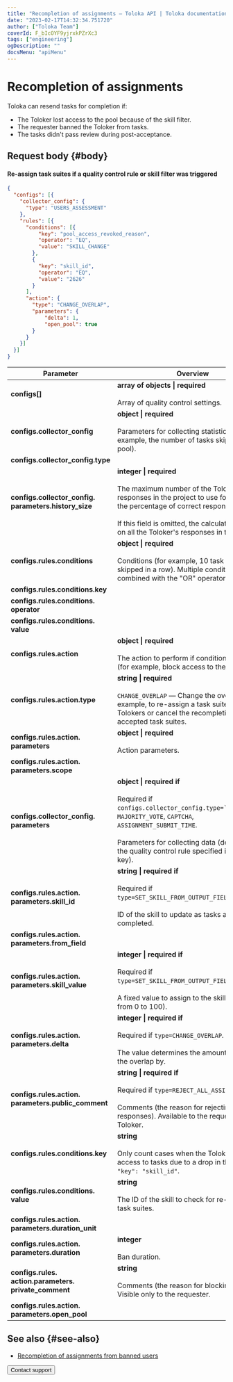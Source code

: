 ```yaml
---
title: "Recompletion of assignments — Toloka API | Toloka documentation"
date: "2023-02-17T14:32:34.751720"
author: ["Toloka Team"]
coverId: F_bIcOYF9yjrxkPZrXc3
tags: ["engineering"]
ogDescription: ""
docsMenu: "apiMenu"
---
```



# Recompletion of assignments

Toloka can resend tasks for completion if:

- The Toloker lost access to the pool because of the skill filter.
- The requester banned the Toloker from tasks.
- The tasks didn't pass review during post-acceptance.

## Request body {#body}

#### Re-assign task suites if a quality control rule or skill filter was triggered

```json
{
  "configs": [{
    "collector_config": {
      "type": "USERS_ASSESSMENT"
    },
    "rules": [{
      "conditions": [{
          "key": "pool_access_revoked_reason",
          "operator": "EQ",
          "value": "SKILL_CHANGE"
        },
        {
          "key": "skill_id",
          "operator": "EQ",
          "value": "2626"
        }
      ],
      "action": {
        "type": "CHANGE_OVERLAP",
        "parameters": {
            "delta": 1,
            "open_pool": true
        }
      }
    }]
  }]
}
```

Parameter | Overview
----- | -----
**configs[]** | **array of objects \| required**<br/><br/>Array of quality control settings.
**configs.collector_config** | **object \| required**<br/><br/>Parameters for collecting statistics (for example, the number of tasks skipped in the pool).
**configs.collector_config.type** | <RestoreTaskOverlapTable1/>
**configs.collector_config. parameters.history_size** | **integer \| required**<br/><br/>The maximum number of the Toloker's recent responses in the project to use for calculating the percentage of correct responses.<br/><br/>If this field is omitted, the calculation is based on all the Toloker's responses in the pool.
**configs.rules.conditions** | **object \| required**<br/><br/>Conditions (for example, 10 task suites skipped in a row). Multiple conditions are combined with the "OR" operator.
**configs.rules.conditions.key** | <RestoreTaskOverlapTable2/>
**configs.rules.conditions. operator** | <RestoreTaskOverlapTable3/>
**configs.rules.conditions. value** | <RestoreTaskOverlapTable4/>
**configs.rules.action** | **object \| required**<br/><br/>The action to perform if conditions are met (for example, block access to the project).
**configs.rules.action.type** | **string \| required**<br/><br/>`CHANGE_OVERLAP` — Change the overlap. For example, to re-assign a task suite to other Tolokers or cancel the recompletion of accepted task suites.
**configs.rules.action. parameters** | **object \| required**<br/><br/>Action parameters.
**configs.rules.action. parameters.scope** | <RestoreTaskOverlapTable5/>
**configs.collector_config. parameters** | **object \| required if**<br/><br/>Required if `configs.collector_config.type=``GOLDEN_SET`, `MAJORITY_VOTE`, `CAPTCHA`, `ASSIGNMENT_SUBMIT_TIME`.<br/><br/>Parameters for collecting data (depends on the quality control rule specified in the `type` key).
**configs.rules.action. parameters.skill_id** | **string \| required if**<br/><br/>Required if `type=SET_SKILL_FROM_OUTPUT_FIELD`.<br/><br/>ID of the skill to update as tasks are completed.
**configs.rules.action. parameters.from_field** | <RestoreTaskOverlapTable6/>
**configs.rules.action. parameters.skill_value** | **integer \| required if**<br/><br/>Required if `type=SET_SKILL_FROM_OUTPUT_FIELD`.<br/><br/>A fixed value to assign to the skill (a number from 0 to 100).
**configs.rules.action. parameters.delta** | **integer \| required if**<br/><br/>Required if `type=CHANGE_OVERLAP`.<br/><br/>The value determines the amount to change the overlap by.
**configs.rules.action. parameters.public_comment** | **string \| required if**<br/><br/>Required if `type=REJECT_ALL_ASSIGNMENTS`.<br/><br/>Comments (the reason for rejecting responses). Available to the requester and the Toloker.
**configs.rules.conditions.key** | **string**<br/><br/>Only count cases when the Toloker lost access to tasks due to a drop in the skill level: `"key": "skill_id"`.
**configs.rules.conditions. value** | **string**<br/><br/>The ID of the skill to check for re-assigning task suites.
**configs.rules.action. parameters.duration_unit** | <RestoreTaskOverlapTable7/>
**configs.rules.action. parameters.duration** | **integer**<br/><br/>Ban duration.
**configs.rules. action.parameters. private_comment** | **string**<br/><br/>Comments (the reason for blocking access). Visible only to the requester.
**configs.rules.action. parameters.open_pool** | <RestoreTaskOverlapTable8/>

## See also {#see-also}

- [Recompletion of assignments from banned users](/docs/guide/restore-task-overlap)

<Button themeColor="light" view="default" size="l" type="link" url="/docs/guide/troubleshooting/support?form-source=api-restore-task-overlap">Contact support</Button>
